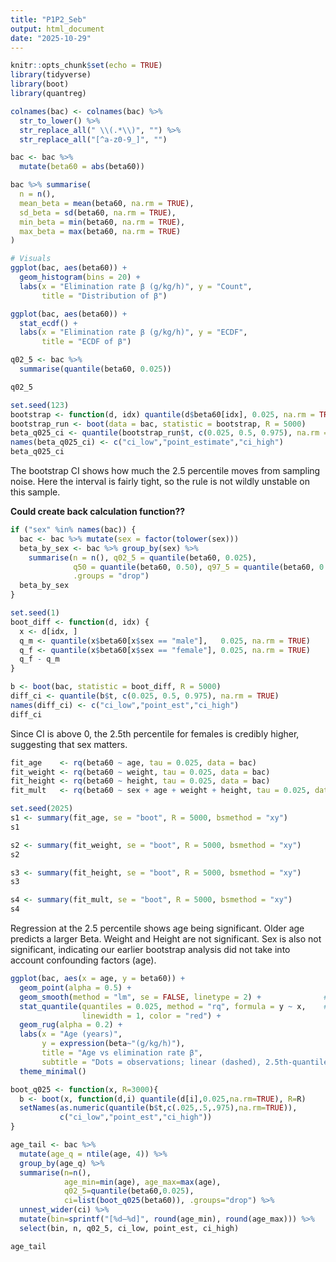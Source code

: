 ```yaml
---
title: "P1P2_Seb"
output: html_document
date: "2025-10-29"
---
```


```r
knitr::opts_chunk$set(echo = TRUE)
library(tidyverse)
library(boot)
library(quantreg)
```

```r
colnames(bac) <- colnames(bac) %>%
  str_to_lower() %>%
  str_replace_all(" \\(.*\\)", "") %>%
  str_replace_all("[^a-z0-9_]", "")

bac <- bac %>%
  mutate(beta60 = abs(beta60))

```

```r
bac %>% summarise(
  n = n(),
  mean_beta = mean(beta60, na.rm = TRUE),
  sd_beta = sd(beta60, na.rm = TRUE),
  min_beta = min(beta60, na.rm = TRUE),
  max_beta = max(beta60, na.rm = TRUE)
)

# Visuals
ggplot(bac, aes(beta60)) +
  geom_histogram(bins = 20) +
  labs(x = "Elimination rate β (g/kg/h)", y = "Count",
       title = "Distribution of β")

ggplot(bac, aes(beta60)) +
  stat_ecdf() +
  labs(x = "Elimination rate β (g/kg/h)", y = "ECDF",
       title = "ECDF of β")

```

```r
q02_5 <- bac %>% 
  summarise(quantile(beta60, 0.025))

q02_5
```

```r
set.seed(123)
bootstrap <- function(d, idx) quantile(d$beta60[idx], 0.025, na.rm = TRUE)
bootstrap_run <- boot(data = bac, statistic = bootstrap, R = 5000)
beta_q025_ci <- quantile(bootstrap_run$t, c(0.025, 0.5, 0.975), na.rm = TRUE)
names(beta_q025_ci) <- c("ci_low","point_estimate","ci_high")
beta_q025_ci
```

The bootstrap CI shows how much the 2.5 percentile moves from sampling noise. Here the interval is fairly tight, so the rule is not wildly unstable on this sample.  

**Could create back calculation function??**

```r
if ("sex" %in% names(bac)) {
  bac <- bac %>% mutate(sex = factor(tolower(sex)))
  beta_by_sex <- bac %>% group_by(sex) %>%
    summarise(n = n(), q02_5 = quantile(beta60, 0.025),
              q50 = quantile(beta60, 0.50), q97_5 = quantile(beta60, 0.975),
              .groups = "drop")
  beta_by_sex
}
```

```r
set.seed(1)
boot_diff <- function(d, idx) {
  x <- d[idx, ]
  q_m <- quantile(x$beta60[x$sex == "male"],   0.025, na.rm = TRUE)
  q_f <- quantile(x$beta60[x$sex == "female"], 0.025, na.rm = TRUE)
  q_f - q_m
}

b <- boot(bac, statistic = boot_diff, R = 5000)
diff_ci <- quantile(b$t, c(0.025, 0.5, 0.975), na.rm = TRUE)
names(diff_ci) <- c("ci_low","point_est","ci_high")
diff_ci
```

Since CI is above 0, the 2.5th percentile for females is credibly higher, suggesting that sex matters. 

```r
fit_age    <- rq(beta60 ~ age, tau = 0.025, data = bac)
fit_weight <- rq(beta60 ~ weight, tau = 0.025, data = bac)
fit_height <- rq(beta60 ~ height, tau = 0.025, data = bac)
fit_mult   <- rq(beta60 ~ sex + age + weight + height, tau = 0.025, data = bac)

set.seed(2025)
s1 <- summary(fit_age, se = "boot", R = 5000, bsmethod = "xy") 
s1

s2 <- summary(fit_weight, se = "boot", R = 5000, bsmethod = "xy") 
s2

s3 <- summary(fit_height, se = "boot", R = 5000, bsmethod = "xy") 
s3

s4 <- summary(fit_mult, se = "boot", R = 5000, bsmethod = "xy") 
s4

```

Regression at the 2.5 percentile shows age being significant. Older age predicts a larger Beta. Weight and Height are not significant. Sex is also not significant, indicating our earlier bootstrap analysis did not take into account confounding factors (age). 

```r
ggplot(bac, aes(x = age, y = beta60)) +
  geom_point(alpha = 0.5) +
  geom_smooth(method = "lm", se = FALSE, linetype = 2) +              # linear trend
  stat_quantile(quantiles = 0.025, method = "rq", formula = y ~ x,    # τ = 0.025 tail
                linewidth = 1, color = "red") +
  geom_rug(alpha = 0.2) +
  labs(x = "Age (years)",
       y = expression(beta~"(g/kg/h)"),
       title = "Age vs elimination rate β",
       subtitle = "Dots = observations; linear (dashed), 2.5th-quantile line (red)") +
  theme_minimal()

```


```r
boot_q025 <- function(x, R=3000){
  b <- boot(x, function(d,i) quantile(d[i],0.025,na.rm=TRUE), R=R)
  setNames(as.numeric(quantile(b$t,c(.025,.5,.975),na.rm=TRUE)),
           c("ci_low","point_est","ci_high"))
}

age_tail <- bac %>%
  mutate(age_q = ntile(age, 4)) %>%
  group_by(age_q) %>%
  summarise(n=n(),
            age_min=min(age), age_max=max(age),
            q02_5=quantile(beta60,0.025),
            ci=list(boot_q025(beta60)), .groups="drop") %>%
  unnest_wider(ci) %>%
  mutate(bin=sprintf("[%d–%d]", round(age_min), round(age_max))) %>%
  select(bin, n, q02_5, ci_low, point_est, ci_high)

age_tail
```

